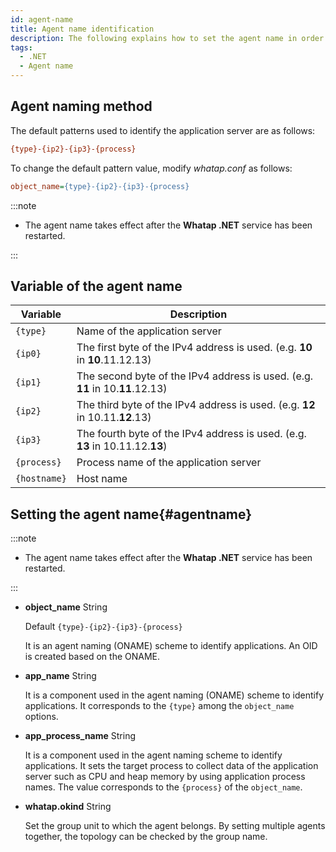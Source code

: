 ```yaml
---
id: agent-name
title: Agent name identification
description: The following explains how to set the agent name in order to identify the monitoring target.
tags:
  - .NET
  - Agent name
---
```



<Apmnamedescription />

## Agent naming method

The default patterns used to identify the application server are as follows:

```ini title='Default pattern'
{type}-{ip2}-{ip3}-{process}
```

To change the default pattern value, modify _whatap.conf_ as follows:

```ini title='whatap.conf'
object_name={type}-{ip2}-{ip3}-{process}
```

:::note

- The agent name takes effect after the **Whatap .NET** service has been restarted. 

:::

## Variable of the agent name

| Variable       | Description                                                                                      |
| -------------- | ------------------------------------------------------------------------------------------------ |
| `{type}`       | Name of the application server                                                                   |
| `{ip0}`        | The first byte of the IPv4 address is used. (e.g. **10** in **10**.11.12.13)  |
| `{ip1}`        | The second byte of the IPv4 address is used. (e.g. **11** in 10.**11**.12.13) |
| `{ip2}`        | The third byte of the IPv4 address is used. (e.g. **12** in 10.11.**12**.13)  |
| `{ip3}`        | The fourth byte of the IPv4 address is used. (e.g. **13** in 10.11.12.**13**) |
| `{process}`    | Process name of the application server                                                           |
| `{hostname}`   | Host name                                                                                        |

## Setting the agent name{#agentname}

:::note

- The agent name takes effect after the **Whatap .NET** service has been restarted.

:::

- **object_name** <span class='type'>String</span>

  Default `{type}-{ip2}-{ip3}-{process}`

  It is an agent naming (ONAME) scheme to identify applications. An OID is created based on the ONAME.

- **app_name** <span class='type'>String</span>

  It is a component used in the agent naming (ONAME) scheme to identify applications. It corresponds to the `{type}` among the `object_name` options.

- **app_process_name** <span class='type'>String</span>

  It is a component used in the agent naming scheme to identify applications. It sets the target process to collect data of the application server such as CPU and heap memory by using application process names. The value corresponds to the `{process}` of the `object_name`.

- **whatap.okind** <span class='type'>String</span>

  Set the group unit to which the agent belongs. By setting multiple agents together, the topology can be checked by the group name.
